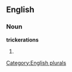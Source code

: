 ==English==

===Noun===
'''trickerations'''

# {{plural of|[[trickeration]]}}

[[Category:English plurals]]